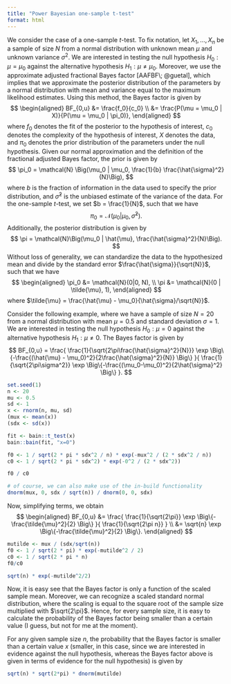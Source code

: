 ```yaml
---
title: "Power Bayesian one-sample t-test"
format: html
---
```


We consider the case of a one-sample $t$-test. To fix notation, let $X_1, \ldots, X_n$ be a sample of size $N$ from a normal distribution with unknown mean $\mu$ and unknown variance $\sigma^2$. We are interested in testing the null hypothesis $H_0: \mu = \mu_0$ against the alternative hypothesis $H_1: \mu \neq \mu_0$.
Moreover, we use the approximate adjusted fractional Bayes factor [AAFBF\; @guetal], which implies that we approximate the posterior distribution of the parameters by a normal distribution with mean and variance equal to the maximum likelihood estimates. 
Using this method, the Bayes factor is given by
$$
\begin{aligned}
BF_{0,u} &= \frac{f_0}{c_0} \\
&= \frac{P(\mu = \mu_0 | X)}{P(\mu = \mu_0 | \pi_0)}, 
\end{aligned}
$$
where $f_0$ denotes the fit of the posterior to the hypothesis of interest, $c_0$ denotes the complexity of the hypothesis of interest, $X$ denotes the data, and $\pi_0$ denotes the prior distribution of the parameters under the null hypothesis.
Given our normal approximation and the definition of the fractional adjusted Bayes factor, the prior is given by
$$
\pi_0 = \mathcal{N}
\Big(\mu_0 | \mu_0, \frac{1}{b} \frac{\hat{\sigma}^2}{N}\Big),
$$
where $b$ is the fraction of information in the data used to specify the prior distribution, and $\hat{\sigma}^2$ is the unbiased estimate of the variance of the data.
For the one-sample $t$-test, we set $b = \frac{1}{N}$, such that we have
$$
\pi_0 = \mathcal{N}(\mu_0 | \mu_0, \hat{\sigma}^2).
$$
Additionally, the posterior distribution is given by
$$
\pi = \mathcal{N}\Big(\mu_0 | \hat{\mu},  \frac{\hat{\sigma}^2}{N}\Big).
$$
Without loss of generality, we can standardize the data to the hypothesized mean and divide by the standard error $\frac{\hat{\sigma}}{\sqrt{N}}$, such that we have
$$
\begin{aligned}
\pi_0 &= \mathcal{N}(0|0, N), \\
\pi &= \mathcal{N}(0 | \tilde{\mu}, 1),
\end{aligned}
$$
where $\tilde{\mu} = \frac{\hat{\mu} - \mu_0}{\hat{\sigma}/\sqrt{N}}$.

Consider the following example, where we have a sample of size $N = 20$ from a normal distribution with mean $\mu = 0.5$ and standard deviation $\sigma = 1$. We are interested in testing the null hypothesis $H_0: \mu = 0$ against the alternative hypothesis $H_1: \mu \neq 0$. The Bayes factor is given by
$$
BF_{0,u} = \frac{
\frac{1}{\sqrt{2\pi\frac{\hat{\sigma}^2}{N}}}
\exp \Big\{-\frac{(\hat{\mu} - \mu_0)^2}{2\frac{\hat{\sigma}^2}{N}} \Big\}
}{
\frac{1}{\sqrt{2\pi\sigma^2}}
\exp \Big\{-\frac{(\mu_0-\mu_0)^2}{2\hat{\sigma}^2} \Big\}
}.
$$

```r
set.seed(1)
n <- 20
mu <- 0.5
sd <- 1
x <- rnorm(n, mu, sd)
(mux <- mean(x))
(sdx <- sd(x))

fit <- bain::t_test(x)
bain::bain(fit, "x=0")

f0 <- 1 / sqrt(2 * pi * sdx^2 / n) * exp(-mux^2 / (2 * sdx^2 / n))
c0 <- 1 / sqrt(2 * pi * sdx^2) * exp(-0^2 / (2 * sdx^2))

f0 / c0

# of course, we can also make use of the in-build functionality
dnorm(mux, 0, sdx / sqrt(n)) / dnorm(0, 0, sdx)
```

Now, simplifying terms, we obtain
$$ 
\begin{aligned}
BF_{0,u} &= \frac{
\frac{1}{\sqrt{2\pi}}
\exp \Big\{-\frac{\tilde{\mu}^2}{2} \Big\}
}{
\frac{1}{\sqrt{2\pi n}}
} \\
&= \sqrt{n} \exp \Big\{-\frac{\tilde{\mu}^2}{2} \Big\}.
\end{aligned}
$$

```r
mutilde <- mux / (sdx/sqrt(n))
f0 <- 1 / sqrt(2 * pi) * exp(-mutilde^2 / 2)
c0 <- 1 / sqrt(2 * pi * n)
f0/c0

sqrt(n) * exp(-mutilde^2/2)
```

Now, it is easy see that the Bayes factor is only a function of the scaled sample mean. Moreover, we can recognize a scaled standard normal distribution, where the scaling is equal to the square root of the sample size multiplied with $\sqrt{2\pi}$. 
Hence, for every sample size, it is easy to calculate the probability of the Bayes factor being smaller than a certain value (I guess, but not for me at the moment).

For any given sample size $n$, the probability that the Bayes factor is smaller than a certain value $x$ (smaller, in this case, since we are interested in evidence against the null hypothesis, whereas the Bayes factor above is given in terms of evidence for the null hypothesis) is given by
```r
sqrt(n) * sqrt(2*pi) * dnorm(mutilde)
```


